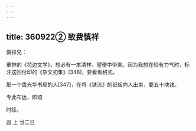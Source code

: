 ```yaml
---
---
---
```

title: 360922② 致费慎祥
---




慎祥兄：

重排的《花边文学》，想必有一本清样，望便中带来。因为我想在较有力气时，标注这回付印的《杂文初集》[346]，要看看格式。

那一个盘光华书局的人[347]，在将《铁流》的纸板向人出卖，要五十块钱。

专此布达，即颂

时绥。

迅 上 廿二日